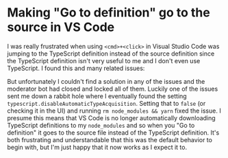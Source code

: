 
<Head>
  <title>
    Making "Go to definition" go to the source in VS Code - Ian Walter
  </title>
</Head>

# Making "Go to definition" go to the source in VS Code

I was really frustrated when using `<cmd>+<click>` in Visual Studio Code was
jumping to the TypeScript definition instead of the source definition since the
TypeScript definition isn't very useful to me and I don't even use TypeScript. I
found this and many related issues:

But unfortunately I couldn't find a solution in any of the issues and the
moderator bot had closed and locked all of them. Luckily one of the issues sent
me down a rabbit hole where I eventually found the setting
`typescript.disableAutomaticTypeAcquisition`. Setting that to `false` (or
checking it in the UI) and running `rm node_modules && yarn` fixed the issue. I
presume this means that VS Code is no longer automatically downloading
TypeScript definitions to my `node_modules` and so when you "Go to definition"
it goes to the source file instead of the TypeScript definition. It's both
frustrating and understandable that this was the default behavior to begin with,
but I'm just happy that it now works as I expect it to.
